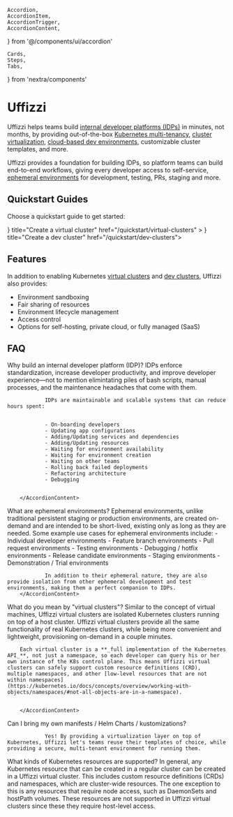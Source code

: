	Accordion,
	AccordionItem,
	AccordionTrigger,
	AccordionContent,
} from '@/components/ui/accordion'

	Cards,
	Steps,
	Tabs,
} from 'nextra/components'

# Uffizzi

Uffizzi helps teams build [internal developer platforms (IDPs)](/core-concepts/internal-developer-platform) in minutes, not months, by providing out-of-the-box [Kubernetes multi-tenancy](https://www.uffizzi.com/kubernetes-multi-tenancy), [cluster virtualization](/core-concepts/ephemeral-environments/virtual-clusters), [cloud-based dev environments](/dev-environments), customizable cluster templates, and more.

Uffizzi provides a foundation for building IDPs, so platform teams can build end-to-end workflows, giving every developer access to self-service, [ephemeral environments](/core-concepts/ephemeral-environments) for development, testing, PRs, staging and more.

## Quickstart Guides

Choose a quickstart guide to get started:

<Cards num={2}>
  <Cards.Card
    arrow
    icon={<Group />}
    title="Create a virtual cluster"
    href="/quickstart/virtual-clusters"
  >
  </Cards.Card>
  <Cards.Card
  arrow
  icon={<ChevronRightSquare />}
  title="Create a dev cluster"
  href="/quickstart/dev-clusters">
  </Cards.Card>
</Cards>

## Features

In addition to enabling Kubernetes [virtual clusters](/core-concepts/ephemeral-environments/virtual-clusters) and [dev clusters](/core-concepts/ephemeral-environments/dev-clusters), Uffizzi also provides:
- Environment sandboxing
- Fair sharing of resources
- Environment lifecycle management
- Access control
- Options for self-hosting, private cloud, or fully managed (SaaS)

## FAQ

<Accordion type="single" collapsible>

<AccordionItem value="faq-1">
        <AccordionTrigger>
                Why build an internal developer platform (IDP)?
        </AccordionTrigger>
        <AccordionContent>
                IDPs enforce standardization, increase developer productivity, and improve developer experience—not to mention elimintating piles of bash scripts, manual processes, and the maintenance headaches that come with them.


                IDPs are maintainable and scalable systems that can reduce hours spent:


                - On-boarding developers
                - Updating app configurations
                - Adding/Updating services and dependencies
                - Adding/Updating resources
                - Waiting for environment availability
                - Waiting for environment creation
                - Waiting on other teams
                - Rolling back failed deployments
                - Refactoring architecture
                - Debugging


        </AccordionContent>
</AccordionItem>


<AccordionItem value="faq-2">
        <AccordionTrigger>
                What are ephemeral environments?
        </AccordionTrigger>
        <AccordionContent>
                Ephemeral environments, unlike traditional persistent staging or production environments, are created on-demand and are intended to be short-lived, existing only as long as they are needed. Some example use cases for ephemeral environments include:
                - Individual developer environments
                - Feature branch environments
                - Pull request environments
                - Testing environments
                - Debugging / hotfix environments
                - Release candidate environments
                - Staging environments
                - Demonstration / Trial environments


                In addition to their ephemeral nature, they are also provide isolation from other ephemeral development and test environments, making them a perfect companion to IDPs.
        </AccordionContent>
</AccordionItem>


<AccordionItem value="faq-3">
        <AccordionTrigger>
                What do you mean by "virtual clusters"?
        </AccordionTrigger>
        <AccordionContent>
        Similar to the concept of virtual machines, Uffizzi virtual clusters are isolated Kubernetes clusters running on top of a host cluster. Uffizzi virtual clusters provide all the same functionality of real Kubernetes clusters, while being more convenient and lightweight, provisioning on-demand in a couple minutes.


        Each virtual cluster is a **_full implementation of the Kubernetes API_**, not just a namespace, so each developer can query his or her own instance of the K8s control plane. This means Uffizzi virtual clusters can safely support custom resource definitions (CRD), multiple namespaces, and other [low-level resources that are not within namespaces](https://kubernetes.io/docs/concepts/overview/working-with-objects/namespaces/#not-all-objects-are-in-a-namespace).


        </AccordionContent>
</AccordionItem>


<AccordionItem value="faq-4">
        <AccordionTrigger>
                Can I bring my own manifests / Helm Charts / kustomizations?
        </AccordionTrigger>
        <AccordionContent>

                Yes! By providing a virtualization layer on top of Kubernetes, Uffizzi let's teams reuse their templates of choice, while providing a secure, multi-tenant environment for running them.


</AccordionContent>
</AccordionItem>


<AccordionItem value="faq-6">
        <AccordionTrigger>
                What kinds of Kubernetes resources are supported?
        </AccordionTrigger>
<AccordionContent>
        In general, any Kubernetes resource that can be created in a regular cluster can be created in a Uffizzi virtual cluster. This includes custom resource definitions (CRDs) and namespaces, which are cluster-wide resources.
        The one exception to this is any resources that require node access, such as DaemonSets and hostPath volumes. These resources are not supported in Uffizzi virtual clusters since these they require host-level access.
</AccordionContent>
</AccordionItem>


</Accordion>
